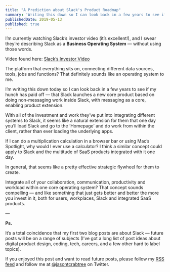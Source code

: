 ```yaml
---
title: "A Prediction about Slack's Product Roadmap"
summary: 'Writing this down so I can look back in a few years to see if my hunch has paid off — that Slack becomes a full-blown <strong>Business Operating System</strong>.'
publishedDate: 2019-05-13
published: true
---
```


I’m currently watching Slack’s investor video (it’s excellent!), and I swear they’re describing Slack as a **Business Operating System** — without using those words.

Video found here: [Slack’s Investor Video](https://investor.slackhq.com/home/default.aspx)

The platform that everything sits on, connecting different data sources, tools, jobs and functions? That definitely sounds like an operating system to me.

I’m writing this down today so I can look back in a few years to see if my hunch has paid off — that Slack launches a new core product based on doing non-messaging work inside Slack, with messaging as a core, enabling product extension.

With all of the investment and work they’ve put into integrating different systems to Slack, it seems like a natural extension for them that one day you’ll load Slack and go to the ‘Homepage’ and do work from within the client, rather than ever loading the underlying apps.

If I can do a multiplication calculation in a browser bar or using Mac’s Spotlight, why would I ever use a calculator? I think a similar concept could apply to Slack and the multitude of SaaS products integrated with it one day.

In general, that seems like a pretty effective strategic flywheel for them to create.

Integrate all of your collaboration, communication, productivity and workload within one core operating system? That concept sounds compelling — and like something that just gets better and better the more you invest in it, both for users, workplaces, Slack and integrated SaaS products.

—

**Ps.**

It’s a total coincidence that my first two blog posts are about Slack — future posts will be on a range of subjects (I’ve got a long list of post ideas about digital product design, coding, tech, careers, and a few other hard to label topics).

If you enjoyed this post and want to read future posts, please follow my [RSS feed](https://jasontcrabtree.com/feed.xml) and follow me at [@jasontcrabtree](https://twitter.com/jasontcrabtree) on Twitter.
